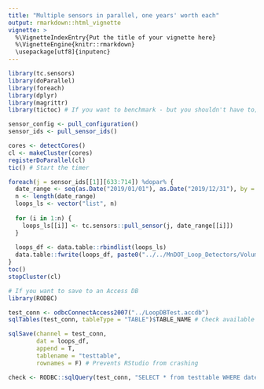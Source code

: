 ```yaml
---
title: "Multiple sensors in parallel, one years' worth each"
output: rmarkdown::html_vignette
vignette: >
  %\VignetteIndexEntry{Put the title of your vignette here}
  %\VignetteEngine{knitr::rmarkdown}
  \usepackage[utf8]{inputenc}
---
```


```r
library(tc.sensors)
library(doParallel)
library(foreach)
library(dplyr)
library(magrittr)
library(tictoc) # If you want to benchmark - but you shouldn't have to; I already did (:

sensor_config <- pull_configuration()
sensor_ids <- pull_sensor_ids()

cores <- detectCores()
cl <- makeCluster(cores)
registerDoParallel(cl)
tic() # Start the timer

foreach(j = sensor_ids[[1]][633:714]) %dopar% {
  date_range <- seq(as.Date("2019/01/01"), as.Date("2019/12/31"), by = "days")
  n <- length(date_range)
  loops_ls <- vector("list", n)
  
  for (i in 1:n) {
    loops_ls[[i]] <- tc.sensors::pull_sensor(j, date_range[[i]])
  }
  
  loops_df <- data.table::rbindlist(loops_ls)
  data.table::fwrite(loops_df, paste0("../../MnDOT_Loop_Detectors/Volume-Occupancy/2019/Sensor ", j, ".csv"))
}
toc()
stopCluster(cl)

```

```r
# If you want to save to an Access DB
library(RODBC)

test_conn <- odbcConnectAccess2007("../LoopDBTest.accdb")
sqlTables(test_conn, tableType = "TABLE")$TABLE_NAME # Check available tables

sqlSave(channel = test_conn,
        dat = loops_df,
        append = T,
        tablename = "testtable",
        rownames = F) # Prevents RStudio from crashing

check <- RODBC::sqlQuery(test_conn, "SELECT * from testtable WHERE date = 20191231")

```
